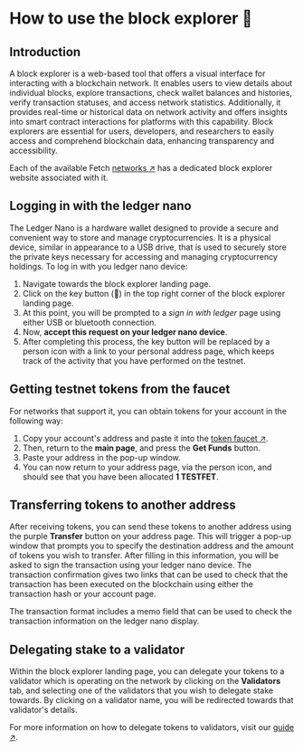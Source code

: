 
# How to use the block explorer 🔎

## Introduction

A block explorer is a web-based tool that offers a visual interface for interacting with a blockchain network. It enables users to view details about individual blocks, explore transactions, check wallet balances and histories, verify transaction statuses, and access network statistics. Additionally, it provides real-time or historical data on network activity and offers insights into smart contract interactions for platforms with this capability. Block explorers are essential for users, developers, and researchers to easily access and comprehend blockchain data, enhancing transparency and accessibility.

Each of the available Fetch [networks ↗️](/references/fetch-network/ledger/active-networks) has a dedicated block explorer website associated with it.

## Logging in with the ledger nano

The Ledger Nano is a hardware wallet designed to provide a secure and convenient way to store and manage cryptocurrencies. It is a physical device, similar in appearance to a USB drive, that is used to securely store the private keys necessary for accessing and managing cryptocurrency holdings. To log in with you ledger nano device:

1. Navigate towards the block explorer landing page.
2. Click on the key button (🔑) in the top right corner of the block explorer landing page.
3. At this point, you will be prompted to a _sign in with ledger_ page using either USB or bluetooth connection.
4. Now, **accept this request on your ledger nano device**.
5. After completing this process, the key button will be replaced by a person icon with a link to your personal address page, which keeps track of the activity that you have performed on the testnet.

## Getting testnet tokens from the faucet

For networks that support it, you can obtain tokens for your account in the following way:

 1. Copy your account's address and paste it into the [token faucet ↗️](/guides/fetch-network/ledger/faucet).
 2. Then, return to the **main page**, and press the **Get Funds** button.
 3. Paste your address in the pop-up window.
 4. You can now return to your address page, via the person icon, and should see that you have been allocated **1 TESTFET**.

## Transferring tokens to another address

After receiving tokens, you can send these tokens to another address using the purple **Transfer** button on your address page. This will trigger a pop-up window that prompts you to specify the destination address and the amount of tokens you wish to transfer. After filling in this information, you will be asked to sign the transaction using your ledger nano device. The transaction confirmation gives two links that can be used to check that the transaction has been executed on the blockchain using either the transaction hash or your account page.

<Callout type="info" emoji="ℹ️">
  The transaction format includes a memo field that can be used to check the transaction information on the ledger nano display.
</Callout>

## Delegating stake to a validator

Within the block explorer landing page, you can delegate your tokens to a validator which is operating on the network by clicking on the **Validators** tab, and selecting one of the validators that you wish to delegate stake towards. By clicking on a validator name, you will be redirected towards that validator's details.

For more information on how to delegate tokens to validators, visit our [guide ↗️](/guides/fetch-network/ledger/cli/delegator).
